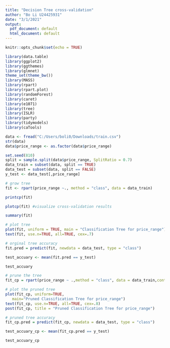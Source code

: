 ---
title: "Decision Tree cross-validation"
author: "Bo Li U24425931"
date: "3/1/2021"
output:
  pdf_document: default
  html_document: default
---

```{r setup, include=FALSE}
knitr::opts_chunk$set(echo = TRUE)
```
```{r}
library(data.table)
library(ggplot2)
library(ggthemes)
library(glmnet)
theme_set(theme_bw())
library(MASS)
library(rpart)
library(rpart.plot)
library(randomForest)
library(caret)
library(e1071)
library(tree)
library(ISLR)
library(party)
library(tidymodels)
library(caTools)
```
```{r}
data <- fread("C:/Users/boli0/Downloads/train.csv")
str(data)
data$price_range <- as.factor(data$price_range)
```
```{r}
set.seed(810)
split = sample.split(data$price_range, SplitRatio = 0.7)
data_train = subset(data, split == TRUE)
data_test = subset(data, split == FALSE)
y_test <- data_test[,price_range]
```
```{r}
# grow tree
fit <- rpart(price_range ~., method = "class", data = data_train)
```
```{r}
printcp(fit)
```
```{r}
plotcp(fit) #visualize cross-validation results
```
```{r}
summary(fit)
```
```{r}
# plot tree
plot(fit, uniform = TRUE, main = "Classification Tree for price_range")
text(fit, use.n=TRUE, all=TRUE, cex=.7)
```
```{r}
# orginal tree accuracy
fit.pred = predict(fit, newdata = data_test, type = "class")

test_accuary <- mean(fit.pred == y_test)

test_accuary
```
```{r}
# prune the tree
fit_cp = rpart(price_range ~ .,method = "class", data = data_train,control = rpart.control(minsplit = 1) , parms = list(split = "information"), cp = 0.01000000)
```
```{r}
# plot the pruned tree
plot(fit_cp, uniform=TRUE,
   main="Pruned Classification Tree for price_range")
text(fit_cp, use.n=TRUE, all=TRUE, cex=.8)
post(fit_cp, title = "Pruned Classification Tree for price_range")
```
```{r}
# pruned tree accuracy
fit_cp.pred = predict(fit_cp, newdata = data_test, type = "class")

test_accuary_cp <- mean(fit_cp.pred == y_test)

test_accuary_cp
```